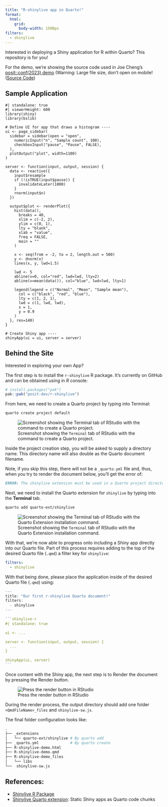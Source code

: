 ```yaml
---
title: "R-shinylive app in Quarto!"
format:
  html:
    grid: 
      body-width: 1500px
filters:
  - shinylive
---
```


Interested in deploying a Shiny application for R within Quarto? This repository is for you!

For the demo, we're showing the source code used in Joe Cheng's [posit::conf(2023) demo](https://jcheng5.github.io/posit-conf-2023-shinylive/#/option-3-include-1) (Warning: Large file size, don't open on mobile! ([Source Code](https://github.com/jcheng5/posit-conf-2023-shinylive/blob/d385ad18eb0d867f25cc4721d9e8c25aeb2dfb90/slides.qmd#L299))

## Sample Application 

```shinylive-r
#| standalone: true
#| viewerHeight: 600
library(shiny)
library(bslib)

# Define UI for app that draws a histogram ----
ui <- page_sidebar(
  sidebar = sidebar(open = "open",
    numericInput("n", "Sample count", 100),
    checkboxInput("pause", "Pause", FALSE),
  ),
  plotOutput("plot", width=1100)
)

server <- function(input, output, session) {
  data <- reactive({
    input$resample
    if (!isTRUE(input$pause)) {
      invalidateLater(1000)
    }
    rnorm(input$n)
  })
  
  output$plot <- renderPlot({
    hist(data(),
      breaks = 40,
      xlim = c(-2, 2),
      ylim = c(0, 1),
      lty = "blank",
      xlab = "value",
      freq = FALSE,
      main = ""
    )
    
    x <- seq(from = -2, to = 2, length.out = 500)
    y <- dnorm(x)
    lines(x, y, lwd=1.5)
    
    lwd <- 5
    abline(v=0, col="red", lwd=lwd, lty=2)
    abline(v=mean(data()), col="blue", lwd=lwd, lty=1)

    legend(legend = c("Normal", "Mean", "Sample mean"),
      col = c("black", "red", "blue"),
      lty = c(1, 2, 1),
      lwd = c(1, lwd, lwd),
      x = 1,
      y = 0.9
    )
  }, res=140)
}

# Create Shiny app ----
shinyApp(ui = ui, server = server)
```

## Behind the Site

Interested in exploring your own App? 

The first step is to install the `r-shinylive` R package. It's currently on GitHub and can be obtained using in _R_ console:

```r
# install.packages("pak")
pak::pak("posit-dev/r-shinylive")
```

From here, we need to create a Quarto project by typing into Terminal:

```sh
quarto create project default
```

![Screenshot showing the `Terminal` tab of RStudio with the command to create a Quarto project.](images/create-quarto-r-shiny-live-project.png)

Inside the project creation step, you will be asked to supply a directory name. This directory name will also double as the Quarto document filename.

Note, if you skip this step, there will not be a `_quarto.yml` file and, thus, when you try to render the document below, you'll get the error of: 

```md
ERROR: The shinylive extension must be used in a Quarto project directory (with a _quarto.yml file).
```


Next, we need to install the Quarto extension for `shinylive` by typing into the **Terminal** tab.

```sh
quarto add quarto-ext/shinylive
```

![Screenshot showing the `Terminal` tab of RStudio with the Quarto Extension installation command.](images/install-shinylive-in-terminal.png)


With that, we're now able to progress onto including a Shiny app directly into our Quarto file. Part of this process requires adding to the top of the desired Quarto file (`.qmd`) a filter key for `shinylive`:

```yml
filters:
  - shinylive
```

With that being done, please place the application inside of the desired Quarto file (`.qmd`) using:

````r
---
title: "Our first r-shinylive Quarto document!"
filters:
  - shinylive
---

```shinylive-r
#| standalone: true

ui <- ...

server <- function(input, output, session) {
  ...
}

shinyApp(ui, server)
```
````

Once content with the Shiny app, the next step is to Render the document by pressing the Render button.

![Press the render button in RStudio](images/rstudio-render-button.png)


During the render process, the output directory should add one folder `<QmdFileName>_files` and `shinylive-sw.js`. 

The final folder configuration looks like:

```sh
.
├── _extensions
│   └── quarto-ext/shinylive # By quarto add
├── _quarto.yml              # By quarto create
├── R-shinylive-demo.html
├── R-shinylive-demo.qmd
├── R-shinylive-demo_files
│   └── libs
└──  shinylive-sw.js
```


## References:

- [Shinylive R Package](https://github.com/posit-dev/r-shinylive)
- [Shinylive Quarto extension](https://github.com/quarto-ext/shinylive): Static Shiny apps as Quarto code chunks

